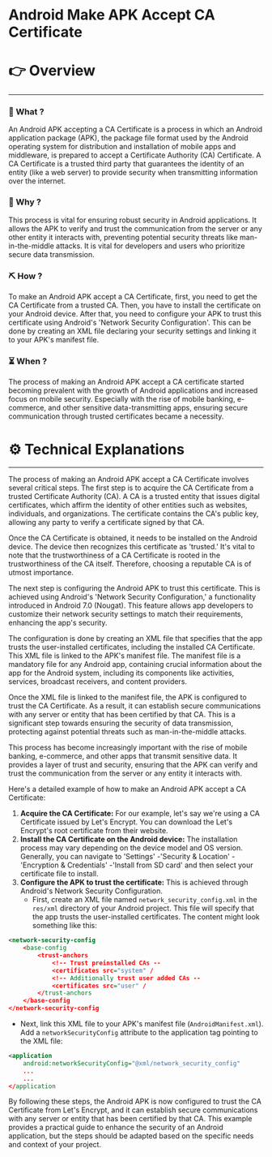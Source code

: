 # Android Make APK Accept CA Certificate


# 👉 Overview

---

### 👀 What ?

An Android APK accepting a CA Certificate is a process in which an Android application package (APK), the package file format used by the Android operating system for distribution and installation of mobile apps and middleware, is prepared to accept a Certificate Authority (CA) Certificate. A CA Certificate is a trusted third party that guarantees the identity of an entity (like a web server) to provide security when transmitting information over the internet.


### 🧐 Why ?

This process is vital for ensuring robust security in Android applications. It allows the APK to verify and trust the communication from the server or any other entity it interacts with, preventing potential security threats like man-in-the-middle attacks. It is vital for developers and users who prioritize secure data transmission.


### ⛏️ How ?

To make an Android APK accept a CA Certificate, first, you need to get the CA Certificate from a trusted CA. Then, you have to install the certificate on your Android device. After that, you need to configure your APK to trust this certificate using Android's 'Network Security Configuration'. This can be done by creating an XML file declaring your security settings and linking it to your APK's manifest file.


### ⏳ When ?

The process of making an Android APK accept a CA certificate started becoming prevalent with the growth of Android applications and increased focus on mobile security. Especially with the rise of mobile banking, e-commerce, and other sensitive data-transmitting apps, ensuring secure communication through trusted certificates became a necessity.


# ⚙️ Technical Explanations

---

The process of making an Android APK accept a CA Certificate involves several critical steps. The first step is to acquire the CA Certificate from a trusted Certificate Authority (CA). A CA is a trusted entity that issues digital certificates, which affirm the identity of other entities such as websites, individuals, and organizations. The certificate contains the CA's public key, allowing any party to verify a certificate signed by that CA.

Once the CA Certificate is obtained, it needs to be installed on the Android device. The device then recognizes this certificate as 'trusted.' It's vital to note that the trustworthiness of a CA Certificate is rooted in the trustworthiness of the CA itself. Therefore, choosing a reputable CA is of utmost importance.

The next step is configuring the Android APK to trust this certificate. This is achieved using Android's 'Network Security Configuration,' a functionality introduced in Android 7.0 (Nougat). This feature allows app developers to customize their network security settings to match their requirements, enhancing the app's security.

The configuration is done by creating an XML file that specifies that the app trusts the user-installed certificates, including the installed CA Certificate. This XML file is linked to the APK's manifest file. The manifest file is a mandatory file for any Android app, containing crucial information about the app for the Android system, including its components like activities, services, broadcast receivers, and content providers.

Once the XML file is linked to the manifest file, the APK is configured to trust the CA Certificate. As a result, it can establish secure communications with any server or entity that has been certified by that CA. This is a significant step towards ensuring the security of data transmission, protecting against potential threats such as man-in-the-middle attacks.

This process has become increasingly important with the rise of mobile banking, e-commerce, and other apps that transmit sensitive data. It provides a layer of trust and security, ensuring that the APK can verify and trust the communication from the server or any entity it interacts with.

Here's a detailed example of how to make an Android APK accept a CA Certificate:

1. **Acquire the CA Certificate:** For our example, let's say we're using a CA Certificate issued by Let's Encrypt. You can download the Let's Encrypt's root certificate from their website.
2. **Install the CA Certificate on the Android device:** The installation process may vary depending on the device model and OS version. Generally, you can navigate to 'Settings' -'Security & Location' -'Encryption & Credentials' -'Install from SD card' and then select your certificate file to install.
3. **Configure the APK to trust the certificate:** This is achieved through Android's Network Security Configuration.
    - First, create an XML file named `network_security_config.xml` in the `res/xml` directory of your Android project. This file will specify that the app trusts the user-installed certificates. The content might look something like this:

```xml
<network-security-config
    <base-config
        <trust-anchors
            <!-- Trust preinstalled CAs --
            <certificates src="system" /
            <!-- Additionally trust user added CAs --
            <certificates src="user" /
        </trust-anchors
    </base-config
</network-security-config

```

- Next, link this XML file to your APK's manifest file (`AndroidManifest.xml`). Add a `networkSecurityConfig` attribute to the application tag pointing to the XML file:

```xml
<application
    android:networkSecurityConfig="@xml/network_security_config"
    ...
    ...
</application

```

By following these steps, the Android APK is now configured to trust the CA Certificate from Let's Encrypt, and it can establish secure communications with any server or entity that has been certified by that CA. This example provides a practical guide to enhance the security of an Android application, but the steps should be adapted based on the specific needs and context of your project.
